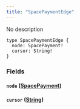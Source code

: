 ```yaml
---
title: "SpacePaymentEdge"
---
```


No description

```
type SpacePaymentEdge {
  node: SpacePayment!
  cursor: String!
}

```

### Fields[](#fields "Direct link to heading")

#### `node` ([SpacePayment](/developer/graphql-api/references/objects/space-payment))[](#node-spacepayment "Direct link to heading")

#### `cursor` ([String](/developer/graphql-api/references/scalars/string))[](#cursor-string "Direct link to heading")